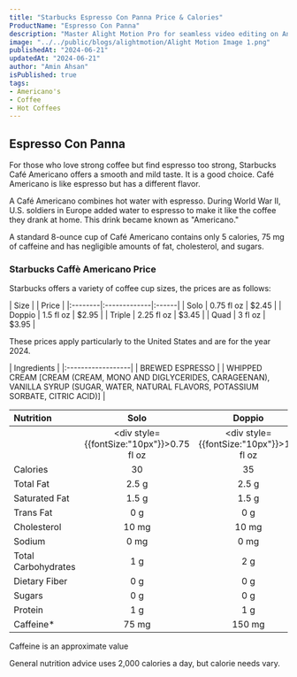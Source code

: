 ```yaml
---
title: "Starbucks Espresso Con Panna Price & Calories"
ProductName: "Espresso Con Panna" 
description: "Master Alight Motion Pro for seamless video editing on Android, iOS, and Tablets with our ultimate guide, unlocking advanced features and elevating your skills in 2024!"
image: "../../public/blogs/alightmotion/Alight Motion Image 1.png"
publishedAt: "2024-06-21"
updatedAt: "2024-06-21"
author: "Amin Ahsan"
isPublished: true
tags:
- Americano's
- Coffee
- Hot Coffees   
---
```


 
## Espresso Con Panna 
  
For those who love strong coffee but find espresso too strong, Starbucks Café Americano offers a smooth and mild taste. It is a good choice. Café Americano is like espresso but has a different flavor.

A Café Americano combines hot water with espresso. During World War II, U.S. soldiers in Europe added water to espresso to make it like the coffee they drank at home. This drink became known as "Americano."

A standard 8-ounce cup of Café Americano contains only 5 calories, 75 mg of caffeine and has negligible amounts of fat, cholesterol, and sugars.

### Starbucks Caffè Americano Price

Starbucks offers a variety of coffee cup sizes, the prices are as follows:

<div style={{width:"300px"}}>
| Size    |              | Price |
|:--------|:-------------|:------|
| Solo    | 0.75 fl oz   | $2.45 |
| Doppio  | 1.5 fl oz    | $2.95 |
| Triple  | 2.25 fl oz   | $3.45 |
| Quad    | 3 fl oz      | $3.95 |
</div>

These prices apply particularly to the United States and are for the year 2024.
 
 <div style={{fontSize:"15px"}}>
| Ingredients       |
|:------------------|
| BREWED ESPRESSO   |
| WHIPPED CREAM [CREAM (CREAM, MONO AND DIGLYCERIDES, CARAGEENAN), VANILLA SYRUP (SUGAR, WATER, NATURAL FLAVORS, POTASSIUM SORBATE, CITRIC ACID)]   |

| Nutrition           | Solo           |  Doppio     | Triple   |  Quad    |
|:--------------------|:--------------:|:-----------:|:--------:|:--------:|
|                     | <div style={{fontSize:"10px"}}>0.75 fl oz</div>  | <div style={{fontSize:"10px"}}>1.5 fl oz</div> |  <div style={{fontSize:"10px"}}>2.25 fl oz</div> | <div style={{fontSize:"10px"}}>3 fl oz</div> |
| Calories            | 30             | 35          | 40       | 45       |
| Total Fat           | 2.5 g          | 2.5 g       | 2.5 g    | 2.5 g    |
| Saturated Fat       | 1.5 g          | 1.5 g       | 1.5 g    | 1.5 g    |
| Trans Fat           | 0 g            | 0 g         | 0 g      | 0 g      |
| Cholesterol         | 10 mg          | 10 mg       | 10 mg    | 10 mg    |
| Sodium              | 0 mg           | 0 mg        | 0 mg     | 0 mg     | 
| Total Carbohydrates | 1 g            | 2 g         | 3 g      | 3 g      |
| Dietary Fiber       | 0 g            | 0 g         | 0 g      | 0 g      |
| Sugars              | 0 g            | 0 g         | 0 g      | 0 g      |
| Protein             | 1 g            | 1 g         | 1 g      | 1 g      |
| Caffeine*           | 75 mg          | 150 mg      | 225 mg   | 300 mg   |

Caffeine is an approximate value
  
General nutrition advice uses 2,000 calories a day, but calorie needs vary.

</div>
